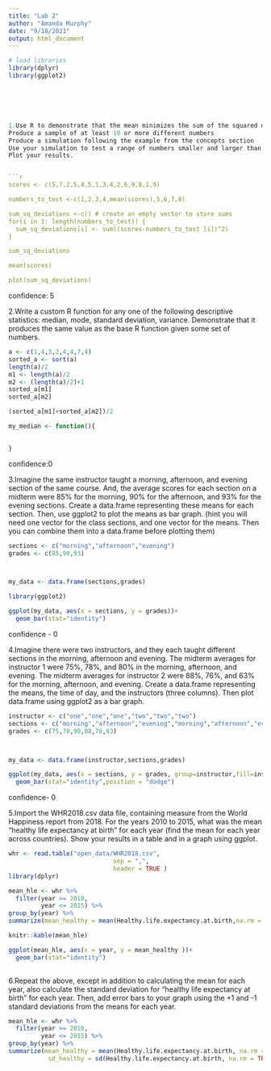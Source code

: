 ```yaml
---
title: "Lab 2"
author: "Amanda Murphy"
date: "9/18/2021"
output: html_document
---
```




```r
# load libraries
library(dplyr)
library(ggplot2)






1.Use R to demonstrate that the mean minimizes the sum of the squared deviations from the mean. Accomplish the following steps:
Produce a sample of at least 10 or more different numbers
Produce a simulation following the example from the concepts section
Use your simulation to test a range of numbers smaller and larger than the mean to show that the mean minimizes the sum of the squared deviations from the mean.
Plot your results.


```r
scores <- c(5,7,2,5,4,5,1,3,4,2,6,9,8,1,9)

numbers_to_test <-c(1,2,3,4,mean(scores),5,6,7,8)

sum_sq_deviations <-c() # create an empty vector to store sums
for(i in 1: length(numbers_to_test)) {
  sum_sq_deviations[i] <- sum((scores-numbers_to_test [i])^2)
}

sum_sq_deviations

mean(scores)

plot(sum_sq_deviations)
```
confidence: 5


2.Write a custom R function for any one of the following descriptive statistics: median, mode, standard deviation, variance. Demonstrate that it produces the same value as the base R function given some set of numbers.

```r
a <- c(1,4,3,2,4,4,7,4)
sorted_a <- sort(a)
length(a)/2
m1 <- length(a)/2
m2 <- (length(a)/2)+1
sorted_a[m1]
sorted_a[m2]

(sorted_a[m1]+sorted_a[m2])/2

my_median <- function(){

  
}
```
confidence:0

3.Imagine the same instructor taught a morning, afternoon, and evening section of the same course. And, the average scores for each section on a midterm were 85% for the morning, 90% for the afternoon, and 93% for the evening sections. Create a data.frame representing these means for each section. Then, use ggplot2 to plot the means as bar graph. (hint you will need one vector for the class sections, and one vector for the means. Then you can combine them into a data.frame before plotting them)

```r

sections <- c("morning","afternoon","evening")
grades <- c(85,90,93)



my_data <- data.frame(sections,grades)

library(ggplot2)

ggplot(my_data, aes(x = sections, y = grades))+
  geom_bar(stat="identity")
```


confidence - 0

4.Imagine there were two instructors, and they each taught different sections in the morning, afternoon and evening. The midterm averages for instructor 1 were 75%, 78%, and 80% in the morning, afternoon, and evening. The midterm averages for instructor 2 were 88%, 76%, and 63% for the morning, afternoon, and evening. Create a data.frame representing the means, the time of day, and the instructors (three columns). Then plot data.frame using ggplot2 as a bar graph.

```r
instructor <- c("one","one","one","two","two","two")
sections <- c("morning","afternoon","evening","morning","afternoon","evening")
grades <- c(75,78,90,88,76,63)



my_data <- data.frame(instructor,sections,grades)

ggplot(my_data, aes(x = sections, y = grades, group=instructor,fill=instructor))+
  geom_bar(stat="identity",position = "dodge")
```

confidence- 0

5.Import the WHR2018.csv data file, containing measure from the World Happiness report from 2018. For the years 2010 to 2015, what was the mean “healthy life expectancy at birth” for each year (find the mean for each year across countries). Show your results in a table and in a graph using ggplot.


```r
whr <- read.table("open_data/WHR2018.csv", 
                             sep = ",",
                             header = TRUE )
library(dplyr)

mean_hle <- whr %>%
  filter(year >= 2010,
         year <= 2015) %>%
group_by(year) %>%
summarize(mean_healthy = mean(Healthy.life.expectancy.at.birth,na.rm = TRUE))

knitr::kable(mean_hle)

ggplot(mean_hle, aes(x = year, y = mean_healthy ))+
  geom_bar(stat="identity")
 

```



6.Repeat the above, except in addition to calculating the mean for each year, also calculate the standard deviation for “healthy life expectancy at birth” for each year. Then, add error bars to your graph using the +1 and -1 standard deviations from the means for each year.

```r
mean_hle <- whr %>%
  filter(year >= 2010,
         year <= 2015) %>%
group_by(year) %>%
summarize(mean_healthy = mean(Healthy.life.expectancy.at.birth, na.rm = TRUE),
           sd_healthy = sd(Healthy.life.expectancy.at.birth, na.rm = TRUE))              

```


